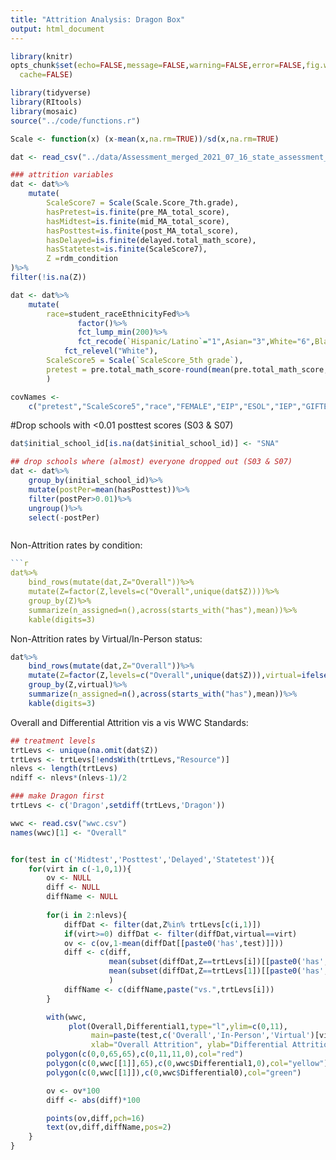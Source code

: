 ```yaml
---
title: "Attrition Analysis: Dragon Box"
output: html_document
---
```


```r
library(knitr)
opts_chunk$set(echo=FALSE,message=FALSE,warning=FALSE,error=FALSE,fig.width=9,fig.height=9,
  cache=FALSE) 
``` 

```r
library(tidyverse)
library(RItools)
library(mosaic)
source("../code/functions.r") 

Scale <- function(x) (x-mean(x,na.rm=TRUE))/sd(x,na.rm=TRUE)

dat <- read_csv("../data/Assessment_merged_2021_07_16_state_assessment_N=4321 - Sheet1.csv")

### attrition variables
dat <- dat%>%
    mutate(
        ScaleScore7 = Scale(Scale.Score_7th.grade),
        hasPretest=is.finite(pre_MA_total_score),
        hasMidtest=is.finite(mid_MA_total_score),
        hasPosttest=is.finite(post_MA_total_score),
        hasDelayed=is.finite(delayed.total_math_score),
        hasStatetest=is.finite(ScaleScore7),
        Z =rdm_condition
)%>%
filter(!is.na(Z))
```

```r

dat <- dat%>%
    mutate(
        race=student_raceEthnicityFed%>%
               factor()%>%
               fct_lump_min(200)%>%
               fct_recode(`Hispanic/Latino`="1",Asian="3",White="6",Black="4")%>%
            fct_relevel("White"),
        ScaleScore5 = Scale(`ScaleScore_5th grade`),
        pretest = pre.total_math_score-round(mean(pre.total_math_score,na.rm=TRUE))
        )

covNames <-
    c("pretest","ScaleScore5","race","FEMALE","EIP","ESOL","IEP","GIFTED") ## more?
```

#Drop schools with <0.01 posttest scores (S03 & S07)
```r

dat$initial_school_id[is.na(dat$initial_school_id)] <- "SNA"

## drop schools where (almost) everyone dropped out (S03 & S07)
dat <- dat%>%
    group_by(initial_school_id)%>%
    mutate(postPer=mean(hasPosttest))%>%
    filter(postPer>0.01)%>%
    ungroup()%>%
    select(-postPer)
```

```
````
Non-Attrition rates by condition:
```r

```r
dat%>%
    bind_rows(mutate(dat,Z="Overall"))%>%
    mutate(Z=factor(Z,levels=c("Overall",unique(dat$Z))))%>%
    group_by(Z)%>%
    summarize(n_assigned=n(),across(starts_with("has"),mean))%>%
    kable(digits=3)
```

Non-Attrition rates by Virtual/In-Person status:
```r
dat%>%
    bind_rows(mutate(dat,Z="Overall"))%>%    
    mutate(Z=factor(Z,levels=c("Overall",unique(dat$Z))),virtual=ifelse(virtual==1,'Virtual','In-Person'))%>%
    group_by(Z,virtual)%>%
    summarize(n_assigned=n(),across(starts_with("has"),mean))%>%
    kable(digits=3)
```


Overall and Differential Attrition vis a vis WWC Standards:
```r
## treatment levels 
trtLevs <- unique(na.omit(dat$Z))
trtLevs <- trtLevs[!endsWith(trtLevs,"Resource")]
nlevs <- length(trtLevs)
ndiff <- nlevs*(nlevs-1)/2

### make Dragon first
trtLevs <- c('Dragon',setdiff(trtLevs,'Dragon'))

wwc <- read.csv("wwc.csv")
names(wwc)[1] <- "Overall"


for(test in c('Midtest','Posttest','Delayed','Statetest')){
    for(virt in c(-1,0,1)){
        ov <- NULL
        diff <- NULL
        diffName <- NULL
        
        for(i in 2:nlevs){
            diffDat <- filter(dat,Z%in% trtLevs[c(i,1)])
            if(virt>=0) diffDat <- filter(diffDat,virtual==virt)
            ov <- c(ov,1-mean(diffDat[[paste0('has',test)]]))
            diff <- c(diff,
                      mean(subset(diffDat,Z==trtLevs[i])[[paste0('has',test)]])-
                      mean(subset(diffDat,Z==trtLevs[1])[[paste0('has',test)]])
                      )
            diffName <- c(diffName,paste("vs.",trtLevs[i]))
        }

        with(wwc,
             plot(Overall,Differential1,type="l",ylim=c(0,11),
                  main=paste(test,c('Overall','In-Person','Virtual')[virt+2]),
                  xlab="Overall Attrition", ylab="Differential Attrition"))
        polygon(c(0,0,65,65),c(0,11,11,0),col="red")
        polygon(c(0,wwc[[1]],65),c(0,wwc$Differential1,0),col="yellow")
        polygon(c(0,wwc[[1]]),c(0,wwc$Differential0),col="green")

        ov <- ov*100
        diff <- abs(diff)*100

        points(ov,diff,pch=16)
        text(ov,diff,diffName,pos=2)
    }
}

```
